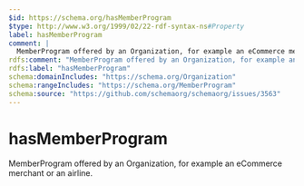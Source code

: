 ```yaml
---
$id: https://schema.org/hasMemberProgram
$type: http://www.w3.org/1999/02/22-rdf-syntax-ns#Property
label: hasMemberProgram
comment: |
  MemberProgram offered by an Organization, for example an eCommerce merchant or an airline.
rdfs:comment: "MemberProgram offered by an Organization, for example an eCommerce merchant or an airline."
rdfs:label: "hasMemberProgram"
schema:domainIncludes: "https://schema.org/Organization"
schema:rangeIncludes: "https://schema.org/MemberProgram"
schema:source: "https://github.com/schemaorg/schemaorg/issues/3563"
---
```


# hasMemberProgram

MemberProgram offered by an Organization, for example an eCommerce merchant or an airline.

